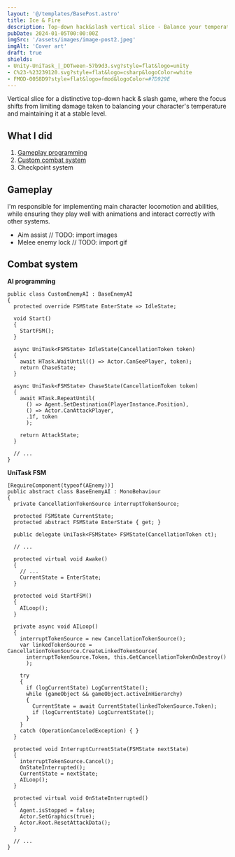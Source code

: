 ```yaml
---
layout: '@/templates/BasePost.astro'
title: Ice & Fire
description: Top-down hack&slash vertical slice - Balance your temperature to stay alive.
pubDate: 2024-01-05T00:00:00Z
imgSrc: '/assets/images/image-post2.jpeg'
imgAlt: 'Cover art'
draft: true
shields:
- Unity-UniTask_|_DOTween-57b9d3.svg?style=flat&logo=unity
- C%23-%23239120.svg?style=flat&logo=csharp&logoColor=white
- FMOD-0058D9?style=flat&logo=fmod&logoColor=#7D929E
---
```


Vertical slice for a distinctive top-down hack & slash game, where the focus shifts from limiting
damage taken to balancing your character's temperature and maintaining it at a stable level.

<ProjectDetails
  role='Lead Developer'
  company='N/A'
  platforms='PC'
  time='2 years'
/>

## What I did

1. [Gameplay programming](#gameplay)
1. [Custom combat system](#combat-system)
1. Checkpoint system

## Gameplay
I'm responsible for implementing main character locomotion and abilities,
while ensuring they play well with animations and interact correctly with other systems.
- Aim assist  // TODO: import images
- Melee enemy lock  // TODO: import gif

## Combat system
**AI programming**

```
public class CustomEnemyAI : BaseEnemyAI
{
  protected override FSMState EnterState => IdleState;

  void Start()
  {
    StartFSM();
  }

  async UniTask<FSMState> IdleState(CancellationToken token)
  {
    await HTask.WaitUntil(() => Actor.CanSeePlayer, token);
    return ChaseState;
  }

  async UniTask<FSMState> ChaseState(CancellationToken token)
  {
    await HTask.RepeatUntil(
      () => Agent.SetDestination(PlayerInstance.Position),
      () => Actor.CanAttackPlayer, 
      .1f, token
      );

    return AttackState;
  }

  // ...
}
```

**UniTask FSM**
```
[RequireComponent(typeof(AEnemy))]
public abstract class BaseEnemyAI : MonoBehaviour
{
  private CancellationTokenSource interruptTokenSource;
  
  protected FSMState CurrentState;
  protected abstract FSMState EnterState { get; }
  
  public delegate UniTask<FSMState> FSMState(CancellationToken ct);

  // ...

  protected virtual void Awake()
  {
    // ...
    CurrentState = EnterState;
  }

  protected void StartFSM()
  {
    AILoop();
  }

  private async void AILoop()
  {
    interruptTokenSource = new CancellationTokenSource();
    var linkedTokenSource = CancellationTokenSource.CreateLinkedTokenSource(
      interruptTokenSource.Token, this.GetCancellationTokenOnDestroy()
      );

    try
    {
      if (logCurrentState) LogCurrentState();
      while (gameObject && gameObject.activeInHierarchy)
      {
        CurrentState = await CurrentState(linkedTokenSource.Token);
        if (logCurrentState) LogCurrentState();
      }
    }
    catch (OperationCanceledException) { }
  }

  protected void InterruptCurrentState(FSMState nextState)
  {
    interruptTokenSource.Cancel();
    OnStateInterrupted();
    CurrentState = nextState;
    AILoop();
  }

  protected virtual void OnStateInterrupted()
  {
    Agent.isStopped = false;
    Actor.SetGraphics(true);
    Actor.Root.ResetAttackData();
  }

  // ...
}
```
